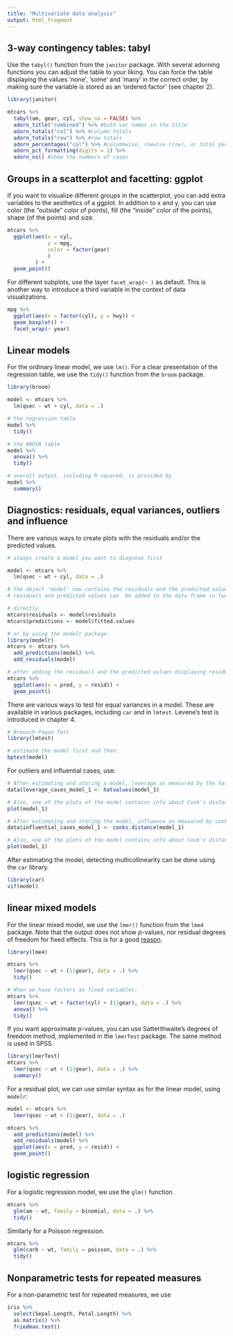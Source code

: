 ```yaml
---
title: "Multivariate data analysis"
output: html_fragment
---
```


## 3-way contingency tables: tabyl

Use the `tabyl()` function from the `janitor` package. With several adorning functions you can adjust the table to your liking. You can force the table displaying the values 'none', 'some' and 'many' in the correct order, by making sure the variable is stored as an 'ordered factor' (see chapter 2).

```r

library(janitor)

mtcars %>% 
  tabyl(am, gear, cyl, show_na = FALSE) %>% 
  adorn_title("combined") %>% #both var names in the title
  adorn_totals("col") %>% #column totals
  adorn_totals("row") %>% #row totals
  adorn_percentages("col") %>% #columnwise, rowwise (row), or total percentages (all)
  adorn_pct_formatting(digits = 1) %>%
  adorn_ns() #show the numbers of cases

```
  
  
## Groups in a scatterplot and facetting: ggplot

If you want to visualize different groups in the scatterplot, you can add extra variables to the aesthetics of a ggplot. In addition to x and y, you can use color (the “outside” color of points), fill (the “inside” color of the points), shape (of the points) and size.

```r

mtcars %>% 
  ggplot(aes(x = cyl, 
             y = mpg, 
             color = factor(gear)
             )
         ) + 
  geom_point()

```
  
For different subplots, use the layer `facet_wrap(~ )` as default. This is another way to introduce a third variable in the context of data visualizations.

```r

mpg %>% 
  ggplot(aes(x = factor(cyl), y = hwy)) +
  geom_boxplot() + 
  facet_wrap(~ year)

```
  
  
## Linear models

For the ordinary linear model, we use `lm()`. For a clear presentation of the regression table, we use the `tidy()` function from the `broom` package. 

```r

library(broom)

model <- mtcars %>% 
  lm(qsec ~ wt + cyl, data = .) 

# the regression table  
model %>% 
  tidy()

# the ANOVA table
model %>% 
  anova() %>% 
  tidy()

# overall output, including R squared, is provided by
model %>% 
  summary()

```


## Diagnostics: residuals, equal variances, outliers and influence

There are various ways to create plots with the residuals and/or the predicted values.

```r
# always create a model you want to diagnose first

model <- mtcars %>% 
  lm(qsec ~ wt + cyl, data = .) 

# the object 'model' now contains the residuals and the predicted values.
# residuals and predicted values can  be added to the data frame in two ways:

# directly
mtcars$residuals <- model$residuals
mtcars$predictions <- model$fitted.values

# or by using the modelr package:
library(modelr)
mtcars <- mtcars %>% 
  add_predictions(model) %>% 
  add_residuals(model)

# after adding the residuals and the predicted values displaying residuals plots is done in a ggplot
mtcars %>% 
  ggplot(aes(x = pred, y = resid)) + 
  geom_point()

```

There are various ways to test for equal variances in a model. These are available in various packages, including `car` and in `lmtest`. Levene's test is introduced in chapter 4.

```r

# Breusch-Pagan Test
library(lmtest)

# estimate the model first and then:
bptest(model)

```

For outliers and influential cases, use:

```r

# After estimating and storing a model, leverage as measured by the hat values can be stored to the original data frame, by using
data$leverage_cases_model_1 <- hatvalues(model_1)

# Also, one of the plots of the model contains info about Cook's distances
plot(model_1)

# After estimating and storing the model, influence as measured by cooks distances can be stored to the original data frame, by using
data$influential_cases_model_1 <- cooks.distance(model_1)

# Also, one of the plots of the model contains info about Cook's distances
plot(model_1)

```
  
After estimating the model, detecting multicollinearity can be done using the `car` library.

```r

library(car)
vif(model)

``` 
  
## linear mixed models

For the linear mixed model, we use the `lmer()` function from the `lme4` package. Note that the output does not show *p*-values, nor residual degrees of freedom for fixed effects. This is for a good [reason](https://stat.ethz.ch/pipermail/r-help/2006-May/094765.html). 

```r

library(lme4)

mtcars %>% 
  lmer(qsec ~ wt + (1|gear), data = .) %>% 
  tidy()

# When we have factors as fixed variables:
mtcars %>% 
  lmer(qsec ~ wt + factor(cyl) + (1|gear), data = .) %>% 
  anova() %>% 
  tidy()

```

If you want approximate *p*-values, you can use Satterthwaite's degrees of freedom method, implemented in the `lmerTest` package. The same method is used in SPSS. 

```r

library(lmerTest)
mtcars %>% 
  lmer(qsec ~ wt + (1|gear), data = .) %>% 
  summary()

```

For a residual plot, we can use similar syntax as for the linear model, using `modelr`:

```r

model <- mtcars %>% 
  lmer(qsec ~ wt + (1|gear), data = .)  

mtcars %>% 
  add_predictions(model) %>% 
  add_residuals(model) %>% 
  ggplot(aes(x = pred, y = resid)) +
  geom_point()

```

## logistic regression

For a logistic regression model, we use the `glm()` function. 

```r

mtcars %>% 
  glm(am ~ wt, family = binomial, data = .) %>% 
  tidy()

```

Similarly for a Poisson regression. 

```r

mtcars %>% 
  glm(carb ~ wt, family = poisson, data = .) %>% 
  tidy()

```


## Nonparametric tests for repeated measures

For a non-parametric test for repeated measures, we use 

```r

iris %>% 
  select(Sepal.Length, Petal.Length) %>% 
  as.matrix() %>%
  friedman.test()

```
